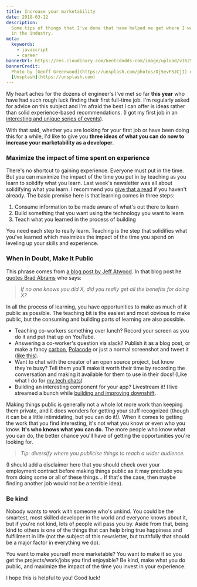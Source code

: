 ```yaml
---
title: Increase your marketability
date: 2018-03-12
description:
  Some tips of things that I've done that have helped me get where I want to be
  in the industry.
meta:
  keywords:
    - javascript
    - career
bannerUrl: https://res.cloudinary.com/kentcdodds-com/image/upload/v1625032952/kentcdodds.com/content/blog/increase-your-marketability/banner.jpg
bannerCredit:
  Photo by [Geoff Greenwood](https://unsplash.com/photos/Dj5evF5JCjI) on
  [Unsplash](https://unsplash.com)
---
```


My heart aches for the dozens of engineer's I've met so far **this year** who
have had such rough luck finding their first full-time job. I'm regularly asked
for advice on this subject and I'm afraid the best I can offer is ideas rather
than solid experience-based recommendations. (I got my first job in an
[interesting and unique series of events](https://github.com/kentcdodds/ama/issues/1)).

With that said, whether you are looking for your first job or have been doing
this for a while, I'd like to give you **three ideas of what you can do now to
increase your marketability as a developer**.

### Maximize the impact of time spent on experience

There's no shortcut to gaining experience. Everyone must put in the time. But
you can maximize the impact of the time you put in by teaching as you learn to
solidify what you learn. Last week's newsletter was all about solidifying what
you learn. I recommend you
[give that a read](https://tinyletter.com/kentcdodds/letters/solidifying-what-you-learn)
if you haven't already. The basic premise here is that learning comes in three
steps:

1.  Consume information to be made aware of what's out there to learn
2.  Build something that you want using the technology you want to learn
3.  Teach what you learned in the process of building

You need each step to really learn. Teaching is the step that solidifies what
you've learned which maximizes the impact of the time you spend on leveling up
your skills and experience.

### When in Doubt, Make it Public

This phrase comes from
[a blog post by Jeff Atwood](https://blog.codinghorror.com/when-in-doubt-make-it-public).
In that blog post he
[quotes Brad Abrams](https://blogs.msdn.microsoft.com/brada/2006/04/10/pm-tip-11-information-is-the-currency-of-program-management)
who says:

> _If no one knows you did X, did you really get all the benefits for doing X?_

In all the process of learning, you have opportunities to make as much of it
public as possible. The teaching bit is the easiest and most obvious to make
public, but the consuming and building parts of learning are also possible.

- Teaching co-workers something over lunch? Record your screen as you do it and
  put that up on YouTube.
- Answering a co-worker's question via slack? Publish it as a blog post, or make
  a fancy [carbon](https://carbon.now.sh),
  [Polacode](https://github.com/octref/polacode) or just a normal screenshot and
  tweet it ([like this](https://twitter.com/wesbos/status/962067758816018432)).
- Want to chat with the creator of an open source project, but know they're
  busy? Tell them you'll make it worth their time by recording the conversation
  and making it available for them to use in their docs! (Like what I do for
  [my tech chats](https://kcd.im/tech-chats))
- Building an interesting component for your app? Livestream it! I live streamed
  a bunch while [building and improving downshift](http://kcd.im/livestreams).

Making things public is generally not a whole lot more work than keeping them
private, and it does wonders for getting your stuff recognized (though it can be
a little intimidating, but you can do it!). When it comes to getting the work
that you find interesting, it's not what you know or even who you know. **It's
who knows what you can do.** The more people who know what you can do, the
better chance you'll have of getting the opportunities you're looking for.

> _Tip: diversify where you publicise things to reach a wider audience._

(I should add a disclaimer here that you should check over your employment
contract before making things public as it may preclude you from doing some or
all of these things... If that's the case, then maybe finding another job would
not be a terrible idea).

### Be kind

Nobody wants to work with someone who's unkind. You could be the smartest, most
skilled developer in the world and everyone knows about it, but if you're not
kind, lots of people will pass you by. Aside from that, being kind to others is
one of the things that can help bring true happiness and fulfillment in life
(not the subject of this newsletter, but truthfully that should be a major
factor in everything we do).

You want to make yourself more marketable? You want to make it so you get the
projects/work/jobs you find enjoyable? Be kind, make what you do public, and
maximize the impact of the time you invest in your experience.

I hope this is helpful to you! Good luck!
